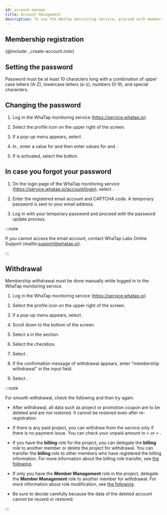 ```yaml
---
id: account-manage
title: Account Management
description: To use the WhaTap monitoring service, proceed with membership registration.
---
```


## Membership registration

{@include: _create-account.mdx} 

## Setting the password

Password must be at least 10 characters long with a combination of upper case letters (A-Z), lowercase letters (a-z), numbers (0-9), and special characters.

## Changing the password

1.  Log in the WhaTap monitoring service (https://service.whatap.io).

2.  Select the profile icon on the upper right of the screen.

3.  If a pop-up menu appears, select <Cmdname sid="manage_account_info" className="uitext" />.

4.  In <Cmdname sid="account_user_password" className="uitext" />, enter a value for <Cmdname sid="account_current_password" className="uitext" /> and then enter values for <Cmdname sid="account_new_password" className="uitext" /> and <Cmdname sid="account_confirm_new_password" className="uitext" />.

5.  If <Cmdname sid="account_edit_password" className="uitext" /> is activated, select the button.

## In case you forgot your password

1.  On the login page of the WhaTap monitoring service (https://service.whatap.io/account/login), select <Cmdname sid="forgot_password" className="uitext" />. 

2.  Enter the registered email account and CAPTCHA code. A temporary password is sent to your email address. 

3.  Log in with your temporary password and proceed with the password update process.

:::note

If you cannot access the email account, contact WhaTap Labs Online Support (mailto:support@whatap.io).

:::

## Withdrawal

Membership withdrawal must be done manually while logged in to the WhaTap monitoring service.

1.  Log in the WhaTap monitoring service (https://service.whatap.io).

2.  Select the profile icon on the upper right of the screen.

3.  If a pop-up menu appears, select <Cmdname sid="manage_account_info" className="uitext" />.

4.  Scroll down to the bottom of the screen.

5.  Select a <Cmdname sid="account_withdrawal_reason" className="uitext" /> in the <Cmdname sid="account_withdrawal" className="uitext" /> section.

6.  Select the <Cmdname sid="NTC6140" className="uitext" /> checkbox.

7.  Select <Cmdname sid="account_withdrawal" className="uitext" />.

8.  If the confirmation message of withdrawal appears, enter "membership withdrawal" in the input field.

9.  Select <Cmdname sid="ok" className="uitext" />.

:::note

For smooth withdrawal, check the following and then try again.

-   After withdrawal, all data such as project or promotion coupon are to be deleted and are not restored. It cannot be restored even after re-registration.

-   If there is any paid project, you can withdraw from the service only if there is no payment issue. You can check your unpaid amount in <Cmdname sid="my_usage" className="uitext" /> > <Cmdname sid="paymentHistory" className="uitext" /> or <Cmdname sid="my_usage" className="uitext" /> > <Cmdname sid="billingPreview" className="uitext" />.

-   If you have the **billing** role for the project, you can delegate the **billing** role to another member or delete the project for withdrawal. You can transfer the **billing** role to other members who have registered the billing information. For more information about the billing role transfer, see [the following](../about-billing).

-   If only you have the **Member Management** role in the project, delegate the **Member Management** role to another member for withdrawal. For more information about role modification, see [the following](../project/project-structure#modify-auth).

-   Be sure to decide carefully because the data of the deleted account cannot be reused or restored.

:::
